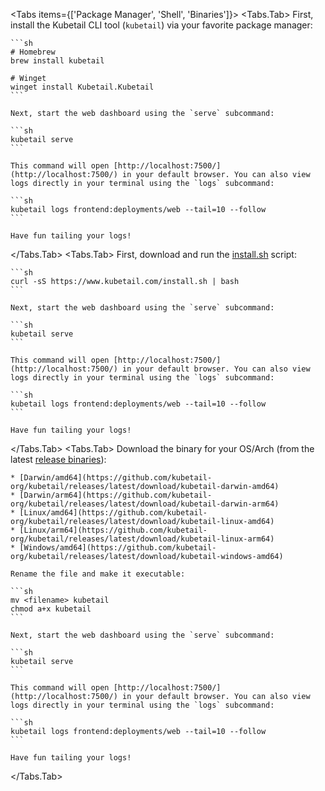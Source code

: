 
<Tabs items={['Package Manager', 'Shell', 'Binaries']}>
  <Tabs.Tab>
    First, install the Kubetail CLI tool (`kubetail`) via your favorite package manager:

    ```sh
    # Homebrew
    brew install kubetail

    # Winget
    winget install Kubetail.Kubetail
    ```

    Next, start the web dashboard using the `serve` subcommand:

    ```sh
    kubetail serve
    ```

    This command will open [http://localhost:7500/](http://localhost:7500/) in your default browser. You can also view logs directly in your terminal using the `logs` subcommand:

    ```sh
    kubetail logs frontend:deployments/web --tail=10 --follow
    ```

    Have fun tailing your logs!
  </Tabs.Tab>
  <Tabs.Tab>
    First, download and run the [install.sh](/install.sh) script:

    ```sh
    curl -sS https://www.kubetail.com/install.sh | bash
    ```

    Next, start the web dashboard using the `serve` subcommand:

    ```sh
    kubetail serve
    ```

    This command will open [http://localhost:7500/](http://localhost:7500/) in your default browser. You can also view logs directly in your terminal using the `logs` subcommand:

    ```sh
    kubetail logs frontend:deployments/web --tail=10 --follow
    ```

    Have fun tailing your logs!
  </Tabs.Tab>
  <Tabs.Tab>
    Download the binary for your OS/Arch (from the latest [release binaries](https://github.com/kubetail-org/kubetail/releases/latest)):

    * [Darwin/amd64](https://github.com/kubetail-org/kubetail/releases/latest/download/kubetail-darwin-amd64)
    * [Darwin/arm64](https://github.com/kubetail-org/kubetail/releases/latest/download/kubetail-darwin-arm64)
    * [Linux/amd64](https://github.com/kubetail-org/kubetail/releases/latest/download/kubetail-linux-amd64)
    * [Linux/arm64](https://github.com/kubetail-org/kubetail/releases/latest/download/kubetail-linux-arm64)
    * [Windows/amd64](https://github.com/kubetail-org/kubetail/releases/latest/download/kubetail-windows-amd64)

    Rename the file and make it executable:

    ```sh
    mv <filename> kubetail
    chmod a+x kubetail
    ```

    Next, start the web dashboard using the `serve` subcommand:

    ```sh
    kubetail serve
    ```

    This command will open [http://localhost:7500/](http://localhost:7500/) in your default browser. You can also view logs directly in your terminal using the `logs` subcommand:

    ```sh
    kubetail logs frontend:deployments/web --tail=10 --follow
    ```

    Have fun tailing your logs!
  </Tabs.Tab>
</Tabs>
